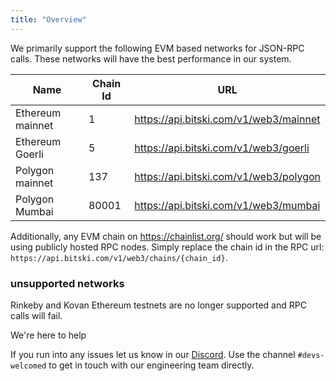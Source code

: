 ```yaml
---
title: "Overview"
---
```


We primarily support the following EVM based networks for JSON-RPC calls. These
networks will have the best performance in our system.

| Name             | Chain Id | URL                                    |
| ---------------- | -------- | -------------------------------------- |
| Ethereum mainnet | 1        | https://api.bitski.com/v1/web3/mainnet |
| Ethereum Goerli  | 5        | https://api.bitski.com/v1/web3/goerli  |
| Polygon mainnet  | 137      | https://api.bitski.com/v1/web3/polygon |
| Polygon Mumbai   | 80001    | https://api.bitski.com/v1/web3/mumbai  |

Additionally, any EVM chain on https://chainlist.org/ should work but will be
using publicly hosted RPC nodes. Simply replace the chain id in the RPC url:
`https://api.bitski.com/v1/web3/chains/{chain_id}`.

### unsupported networks

Rinkeby and Kovan Ethereum testnets are no longer supported and RPC calls will
fail.

<Note>
We're here to help

If you run into any issues let us know in our
[Discord](https://discord.gg/YJgEcR9YW3). Use the channel `#devs-welcomed` to
get in touch with our engineering team directly.

</Note>
